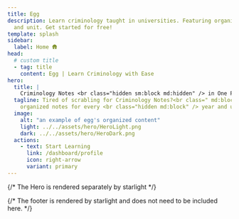 ```yaml
---
title: Egg
description: Learn criminology taught in universities. Featuring organized content, for every year
  and unit. Get started for free!
template: splash
sidebar:
  label: Home 🛖 
head:
  # custom title
  - tag: title
    content: Egg | Learn Criminology with Ease
hero:
  title: |
    Criminology Notes <br class="hidden sm:block md:hidden" /> in One Place
  tagline: Tired of scrabling for Criminology Notes?<br class=" md:block" /> Get
    organized notes for every <br class="hidden md:block" /> year and unit, for free!
  image:
    alt: "an example of egg's organized content"
    light: ../../assets/hero/HeroLight.png
    dark: ../../assets/hero/HeroDark.png
  actions:
    - text: Start Learning
      link: /dashboard/profile
      icon: right-arrow
      variant: primary
---
```



{/* The Hero is rendered separately by starlight */}

<section class="grid place-items-center text-center h-96 !md:m-32">
  <TitleAndDescriptionCard
    title="Never Miss a Criminology Lecture Again"
    description="Made by a Comrade for Comrades"
    align="center"
    linkButtons={[{
      name: "Start Learning",
      href: "/dashboard/profile",
      icon: "right-arrow",
      variant: "primary",
    }]}
  />
</section>

{/* The footer is rendered by starlight and does not need to be included here. */}

